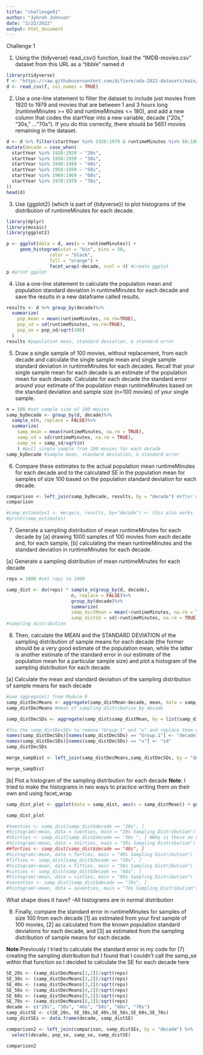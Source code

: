 ```yaml
---
title: "challenge01"
author: "Jyhreh Johnson"
date: "2/22/2022"
output: html_document
---
```


Challenge 1

1. Using the {tidyverse} read_csv() function, load the “IMDB-movies.csv” dataset from this URL as a “tibble” named d
```r
library(tidyverse)
f <- "https://raw.githubusercontent.com/difiore/ada-2022-datasets/main/IMDB-movies.csv"
d <- read_csv(f, col_names = TRUE)
```

2. Use a one-line statement to filter the dataset to include just movies from 1920 to 1979 and movies that are between 1 and 3 hours long (runtimeMinutes >= 60 and runtimeMinutes <= 180), and add a new column that codes the startYear into a new variable, decade (“20s,” “30s,” …“70s”). If you do this correctly, there should be 5651 movies remaining in the dataset.
```r
d <- d %>% filter(startYear %in% 1920:1979 & runtimeMinutes %in% 60:180)%>%
mutate(decade = case_when(
  startYear %in% 1920:1929 ~ "20s",
  startYear %in% 1930:1939 ~ "30s",
  startYear %in% 1940:1949 ~ "40s",
  startYear %in% 1950:1959 ~ "50s",
  startYear %in% 1960:1969 ~ "60s",
  startYear %in% 1970:1979 ~ "70s",
))
head(d)
```

3. Use {ggplot2} (which is part of {tidyverse}) to plot histograms of the distribution of runtimeMinutes for each decade.
```r
library(dplyr)
library(mosaic)
library(ggplot2)

p <- ggplot(data = d, aes(x = runtimeMinutes)) + 
     geom_histogram(stat = "bin", bins = 30, 
                color = "black", 
                fill = "orange") +
                facet_wrap(~decade, ncol = 4) #create ggplot
p #print ggplot 
```

4. Use a one-line statement to calculate the population mean and population standard deviation in runtimeMinutes for each decade and save the results in a new dataframe called results.
```r
results <- d %>% group_by(decade)%>%
  summarize(
    pop_mean = mean(runtimeMinutes, na.rm=TRUE), 
    pop_sd = sd(runtimeMinutes, na.rm=TRUE),
    pop_se = pop_sd/sqrt(100) 
  )
results #population mean, standard deviation, & standard error
```

5. Draw a single sample of 100 movies, without replacement, from each decade and calculate the single sample mean and single sample standard deviation in runtimeMinutes for each decades. Recall that your single sample mean for each decade is an estimate of the population mean for each decade. Calculate for each decade the standard error around your estimate of the population mean runtimeMinutes based on the standard deviation and sample size (n=100 movies) of your single sample.
```r
n = 100 #set sample size of 100 movies
samp_byDecade <- group_by(d, decade)%>%
  sample_n(n, replace = FALSE)%>%
  summarize(
    samp_mean = mean(runtimeMinutes, na.rm = TRUE), 
    samp_sd = sd(runtimeMinutes, na.rm = TRUE),
    samp_se = samp_sd/sqrt(n)
    ) #pull single sample from 100 movies for each decade
samp_byDecade #sample mean, standard deviation, & standard error
```

6. Compare these estimates to the actual population mean runtimeMinutes for each decade and to the calculated SE in the population mean for samples of size 100 based on the population standard deviation for each decade.
```r
comparison <- left_join(samp_byDecade, results, by = "decade") #After our discussion on Friday, I decided to use the left_join function
comparison 

#comp_estimates1 <- merge(x, results, by="decade") <- this also works
#print(comp_estimates)
```

7. Generate a sampling distribution of mean runtimeMinutes for each decade by [a] drawing 1000 samples of 100 movies from each decade and, for each sample, [b] calculating the mean runtimeMinutes and the standard deviation in runtimeMinutes for each decade. 

[a] Generate a sampling distribution of mean runtimeMinutes for each decade
```r
reps = 1000 #set reps to 1000

samp_dist <- do(reps) * sample_n(group_by(d, decade), 
                        n, replace = FALSE)%>%
                        group_by(decade)%>%
                        summarize(
                        samp_distMean = mean(~runtimeMinutes, na.rm = TRUE), 
                        samp_distSd = sd(~runtimeMinutes, na.rm = TRUE)) 
#sampling distribution
```

8. Then, calculate the MEAN and the STANDARD DEVIATION of the sampling distribution of sample means for each decade (the former should be a very good estimate of the population mean, while the latter is another estimate of the standard error in our estimate of the population mean for a particular sample size) and plot a histogram of the sampling distribution for each decade.

[a] Calculate the mean and standard deviation of the sampling distribution of sample means for each decade
```r
#use aggregate() from Module 9
samp_distDecMeans <- aggregate(samp_distMean~decade, mean, data = samp_dist)
samp_distDecMeans #mean of sampling distribution by decade 

samp_distDecSDs <- aggregate(samp_dist$samp_distMean, by = list(samp_dist$decade), FUN = sd) #standard deviation sampling distribution by decade 

#fix the samp_distDecSDs to remove "Group.1" and "x" and replace them with "decade" & "sd"
names(samp_distDecSDs)[names(samp_distDecSDs) == "Group.1"] <- "decade"
names(samp_distDecSDs)[names(samp_distDecSDs) == "x"] <- "sd"
samp_distDecSDs

merge_sampDist <- left_join(samp_distDecMeans,samp_distDecSDs, by = "decade")

merge_sampDist
```

[b] Plot a histogram of the sampling distribution for each decade
**Note**: I tried to make the histograms in two ways to practice writing them on  their own and using facet_wrap
```r
samp_dist_plot <- ggplot(data = samp_dist, aes(x = samp_distMean)) + geom_histogram() + facet_wrap(~decade)

samp_dist_plot

#twenties <- samp_dist[samp_dist$decade == "20s", ]
#histogram(~mean, data = twenties, main = "20s Sampling Distribution")
#thirties <- samp_dist[samp_dist$decade == "30s ", ] #Why is there no data in this variable?
#histogram(~mean, data = thirties, main = "30s Sampling Distribution") #Not plotting because thirties has no data
##forties <- samp_dist[samp_dist$decade == "40s", ]
#histogram(~mean, data = forties, main = "40s Sampling Distribution")
#fifties <- samp_dist[samp_dist$decade == "50s", ]
#histogram(~mean, data = fifties, main = "50s Sampling Distribution")
#sixties <- samp_dist[samp_dist$decade == "60s", ]
#histogram(~mean, data = sixties, main = "60s Sampling Distribution")
#seventies <- samp_dist[samp_dist$decade == "70s", ]
#histogram(~mean, data = seventies, main = "70s Sampling Distribution")
```
What shape does it have?
-All histograms are in normal distribution

9. Finally, compare the standard error in runtimeMinutes for samples of size 100 from each decade [1] as estimated from your first sample of 100 movies, [2] as calculated from the known population standard deviations for each decade, and [3] as estimated from the sampling distribution of sample means for each decade.

**Note**:Previously I tried to calculate the standard error in my code for (7) creating the sampling distribution but I found that I couldn't call the samp_se within that function so I decided to calculate the SE for each decade here
```r
SE_20s <- (samp_distDecMeans[1,2])/sqrt(reps)
SE_30s <- (samp_distDecMeans[2,2])/sqrt(reps)
SE_40s <- (samp_distDecMeans[3,2])/sqrt(reps)
SE_50s <- (samp_distDecMeans[4,2])/sqrt(reps)
SE_60s <- (samp_distDecMeans[5,2])/sqrt(reps)
SE_70s <- (samp_distDecMeans[6,2])/sqrt(reps)
decade <- c("20s", "30s", "40s", "50s", "60s", "70s")
samp_distSE <- c(SE_20s, SE_30s,SE_40s,SE_50s,SE_60s,SE_70s)
samp_distSEs <- data.frame(decade, samp_distSE)

comparison2 <- left_join(comparison, samp_distSEs, by = "decade") %>%
  select(decade, pop_se, samp_se, samp_distSE)

comparison2
```
